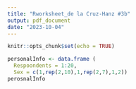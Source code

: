 ```yaml
---
title: "Rworksheet_de la Cruz-Hanz #3b"
output: pdf_document
date: "2023-10-04"
---
```


```r
knitr::opts_chunk$set(echo = TRUE)
```


```r
personalInfo <- data.frame (
  Respoondents = 1:20,
  Sex = c(1,rep(2,10),1,rep(2,7),1,2))
perosnalInfo

```

